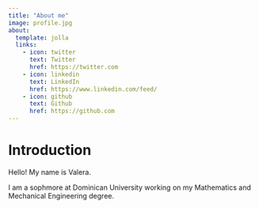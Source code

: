 ```yaml
---
title: "About me"
image: profile.jpg
about:
  template: jolla
  links:
    - icon: twitter
      text: Twitter
      href: https://twitter.com
    - icon: linkedin
      text: LinkedIn
      href: https://www.linkedin.com/feed/
    - icon: github
      text: Github
      href: https://github.com
---
```


# Introduction

Hello! My name is Valera.

I am a sophmore at Dominican University working on my Mathematics and Mechanical Engineering degree.
